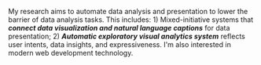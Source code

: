 My research aims to automate data analysis and presentation to lower the barrier
of data analysis tasks. This includes: 1) Mixed-initiative systems that **_connect
data visualization and natural language captions_** for data presentation; 2) **_Automatic
exploratory visual analytics system_** reflects user intents, data insights, and
expressiveness. I'm also interested in modern web development technology.

